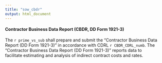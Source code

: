 ```yaml
---
title: "sow_cbdr"
output: html_document
---
```

#### Contractor Business Data Report (CBDR, DD Form 1921-3)
The `r prime_vs_sub` shall prepare and submit the "Contractor Business Data Report (DD Form 1921-3)" in accordance with CDRL `r CBDR_CDRL_numb`. The "Contractor Business Data Report (DD Form 1921-3)" reports data to facilitate estimating and analysis of indirect contract costs and rates.  
